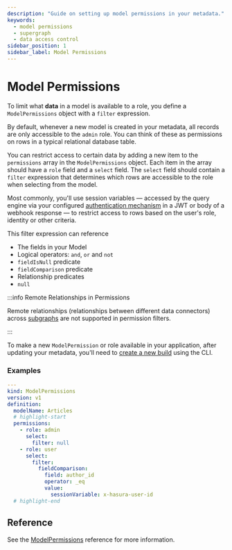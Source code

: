 ```yaml
---
description: "Guide on setting up model permissions in your metadata."
keywords:
  - model permissions
  - supergraph
  - data access control
sidebar_position: 1
sidebar_label: Model Permissions
---
```


# Model Permissions

To limit what **data** in a model is available to a role, you define a `ModelPermissions` object with a `filter`
expression.

By default, whenever a new model is created in your metadata, all records are only accessible to the `admin` role. You
can think of these as permissions on rows in a typical relational database table.

You can restrict access to certain data by adding a new item to the `permissions` array in the `ModelPermissions`
object. Each item in the array should have a `role` field and a `select` field. The `select` field should contain a
`filter` expression that determines which rows are accessible to the role when selecting from the model.

Most commonly, you'll use session variables — accessed by the query engine via your configured
[authentication mechanism](/auth/overview.mdx) in a JWT or body of a webhook response — to restrict access to rows based
on the user's role, identity or other criteria.

This filter expression can reference

- The fields in your Model
- Logical operators: `and`, `or` and `not`
- `fieldIsNull` predicate
- `fieldComparison` predicate
- Relationship predicates
- `null`

:::info Remote Relationships in Permissions

Remote relationships (relationships between different data connectors) across
[subgraphs](/project-configuration/subgraphs/index.mdx) are not supported in permission filters.

:::

To make a new `ModelPermission` or role available in your application, after updating your metadata, you'll need to
[create a new build](/reference/cli/commands/ddn_supergraph_build_local.mdx) using the CLI.

### Examples

```yaml title="Allow admin to access all rows in the Articles model but allow user to access rows where the author_id field matches the user id session variable. Basically, their own articles."
---
kind: ModelPermissions
version: v1
definition:
  modelName: Articles
  # highlight-start
  permissions:
    - role: admin
      select:
        filter: null
    - role: user
      select:
        filter:
          fieldComparison:
            field: author_id
            operator: _eq
            value:
              sessionVariable: x-hasura-user-id
  # highlight-end
```

## Reference

See the [ModelPermissions](/reference/metadata-reference/permissions.mdx) reference for more information.
